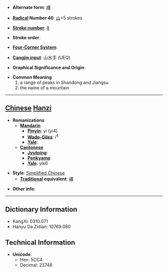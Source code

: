 * '''Alternate form''': [[嶧]]

* '''[[Wiktionary:Chinese radical index| Radical]] Number 46''': [[Wiktionary:Chinese radical index 山|山]]+5 strokes

* '''[[Wiktionary:Chinese total strokes index|Stroke number]]''': [[Wiktionary:Chinese total strokes index 8|8]]

* '''Stroke order''': 

* '''[[Wiktionary:Chinese four corner index|Four-Corner System]]''': 

* '''[[Wiktionary:Chinese Cangjie index|Cangjie input]]''': 山水手 (UEQ)

* '''Graphical Significance and Origin''': 

* '''Common Meaning'''
*#a range of peaks in Shandong and Jiangsu
*# the name of a mountain


----

== [[Chinese]] [[Hanzi]] ==

* '''Romanizations'''
** '''[[Mandarin]]'''
*** '''[[Pinyin]]''': yì (yi4)
*** '''[[Wade-Giles]]''': i<sup>4</sup>
*** '''[[Yale]]''': 
** '''[[Cantonese]]'''
*** '''[[Jyutping]]''':
*** '''[[Penkyamp]]''': 
*** '''[[Yale]]''': yik6

* '''Style''': [[Simplified Chinese]] 
** '''[[Traditional Chinese|Traditional]] equivalent''': [[嶧]]

* '''Other info''': 

----

== Dictionary Information ==

* KangXi: 0310.071
* Hanyu Da Zidian: 10769.080

== Technical Information ==

* '''Unicode''':
** Hex: 5CC4
** Decimal: 23748